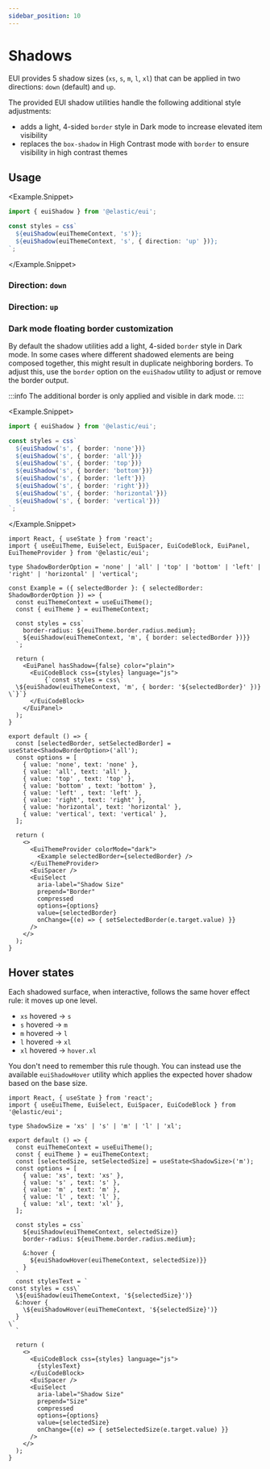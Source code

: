 ```yaml
---
sidebar_position: 10
---
```


# Shadows

EUI provides 5 shadow sizes (`xs`, `s`, `m`, `l`, `xl`) that can be applied in two directions: `down` (default) and `up`.

The provided EUI shadow utilities handle the following additional style adjustments:

- adds a light, 4-sided `border` style in Dark mode to increase elevated item visibility
- replaces the `box-shadow` in High Contrast mode with `border` to ensure visibility in high contrast themes



## Usage

<Example.Snippet>
  ```ts
  import { euiShadow } from '@elastic/eui';

  const styles = css`
    ${euiShadow(euiThemeContext, 's')};
    ${euiShadow(euiThemeContext, 's', { direction: 'up' })};
  `;  
  ```
</Example.Snippet>




### Direction: `down`

<ShadowsTable />

### Direction: `up`

<ShadowsTable direction="up" />

### Dark mode floating border customization

By default the shadow utilities add a light, 4-sided `border` style in Dark mode. In some cases where different shadowed elements are being composed together, 
this might result in duplicate neighboring borders. To adjust this, use the `border` option on the `euiShadow` utility to adjust or remove the border output.

:::info The additional border is only applied and visible in dark mode.
:::

<Example.Snippet>
  ```ts
  import { euiShadow } from '@elastic/eui';

  const styles = css`
    ${euiShadow('s', { border: 'none'})}
    ${euiShadow('s', { border: 'all'})}
    ${euiShadow('s', { border: 'top'})}
    ${euiShadow('s', { border: 'bottom'})}
    ${euiShadow('s', { border: 'left'})}
    ${euiShadow('s', { border: 'right'})}
    ${euiShadow('s', { border: 'horizontal'})}
    ${euiShadow('s', { border: 'vertical'})}
  `;  
  ```
</Example.Snippet>

```tsx interactive
import React, { useState } from 'react';
import { useEuiTheme, EuiSelect, EuiSpacer, EuiCodeBlock, EuiPanel, EuiThemeProvider } from '@elastic/eui';

type ShadowBorderOption = 'none' | 'all' | 'top' | 'bottom' | 'left' | 'right' | 'horizontal' | 'vertical';

const Example = ({ selectedBorder }: { selectedBorder: ShadowBorderOption }) => {
  const euiThemeContext = useEuiTheme();
  const { euiTheme } = euiThemeContext;

  const styles = css`
    border-radius: ${euiTheme.border.radius.medium};
    ${euiShadow(euiThemeContext, 'm', { border: selectedBorder })}}
  `;

  return (
    <EuiPanel hasShadow={false} color="plain">
      <EuiCodeBlock css={styles} language="js">
          {`const styles = css\`
  \${euiShadow(euiThemeContext, 'm', { border: '${selectedBorder}' })}
\`}`}
      </EuiCodeBlock>
    </EuiPanel>
  );
}

export default () => {
  const [selectedBorder, setSelectedBorder] = useState<ShadowBorderOption>('all');
  const options = [
    { value: 'none', text: 'none' },
    { value: 'all', text: 'all' },
    { value: 'top' , text: 'top' },
    { value: 'bottom' , text: 'bottom' },
    { value: 'left' , text: 'left' },
    { value: 'right', text: 'right' },
    { value: 'horizontal', text: 'horizontal' },
    { value: 'vertical', text: 'vertical' },
  ];

  return (
    <>
      <EuiThemeProvider colorMode="dark">
        <Example selectedBorder={selectedBorder} />
      </EuiThemeProvider>
      <EuiSpacer />
      <EuiSelect
        aria-label="Shadow Size" 
        prepend="Border" 
        compressed 
        options={options}
        value={selectedBorder}
        onChange={(e) => { setSelectedBorder(e.target.value) }}
      />
    </>
  );
}
```

## Hover states

Each shadowed surface, when interactive, follows the same hover effect rule: it moves up one level. 

- `xs` hovered → `s`
- `s` hovered → `m`
- `m` hovered → `l`
- `l` hovered → `xl`
- `xl` hovered → `hover.xl`

You don't need to remember this rule though. You can instead use the available `euiShadowHover` utility which 
applies the expected hover shadow based on the base size.

```tsx interactive
import React, { useState } from 'react';
import { useEuiTheme, EuiSelect, EuiSpacer, EuiCodeBlock } from '@elastic/eui';

type ShadowSize = 'xs' | 's' | 'm' | 'l' | 'xl';

export default () => {
  const euiThemeContext = useEuiTheme();
  const { euiTheme } = euiThemeContext;
  const [selectedSize, setSelectedSize] = useState<ShadowSize>('m');
  const options = [
    { value: 'xs', text: 'xs' },
    { value: 's' , text: 's' },
    { value: 'm' , text: 'm' },
    { value: 'l' , text: 'l' },
    { value: 'xl', text: 'xl' },
  ];

  const styles = css`
    ${euiShadow(euiThemeContext, selectedSize)}
    border-radius: ${euiTheme.border.radius.medium};
    
    &:hover {
      ${euiShadowHover(euiThemeContext, selectedSize)}}
    }
  `
  const stylesText = `
const styles = css\`
  \${euiShadow(euiThemeContext, '${selectedSize}')}
  &:hover {
    \${euiShadowHover(euiThemeContext, '${selectedSize}')}
  }
\`
  `

  return (
    <>
      <EuiCodeBlock css={styles} language="js">
        {stylesText}
      </EuiCodeBlock>
      <EuiSpacer />
      <EuiSelect
        aria-label="Shadow Size" 
        prepend="Size" 
        compressed 
        options={options}
        value={selectedSize}
        onChange={(e) => { setSelectedSize(e.target.value) }}
      />
    </>
  );
}
```